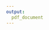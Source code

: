 ```yaml
---
output:
  pdf_document
---
```


\begin{centering}

\vspace{2.5cm}

\Huge

{\bf This is the title of my thesis}

\vspace{1.5cm}

\Large
KINIF Pierrick

\vspace{1.5cm}


\normalsize
A thesis submitted for the Master's Degree in Business Management and Administration,\\
Finance Specialisation


\vspace{1.5cm}

\includegraphics[width=0.4\textwidth]{figures/UNamur.png}

\vspace{1.5cm}

\normalsize
Supervised by:\\
\vspace{1cm}
Professor BEREAU Sopie\\
Professor GNABO Koudou Jean-Yves

\vspace{2cm}

\normalsize

Faculty of Economics, Social Sciences and Business Administration\\
University of Namur, Belgium\\
May 2018



\end{centering}
